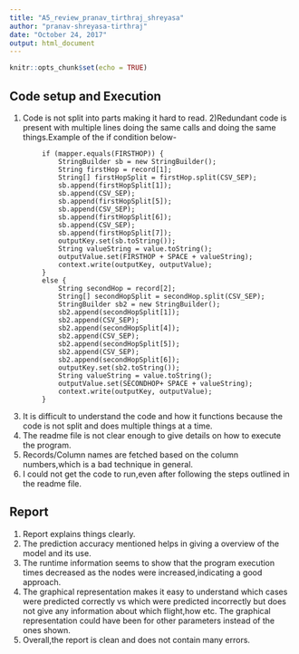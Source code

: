 ---
title: "A5_review_pranav_tirthraj_shreyasa"
author: "pranav-shreyasa-tirthraj"
date: "October 24, 2017"
output: html_document
---

```{r setup, include=FALSE}
knitr::opts_chunk$set(echo = TRUE)
```

## Code setup and Execution
1) Code is not split into parts making it hard to read.
2)Redundant code is present with multiple lines doing the same calls and doing the same things.Example of the if  condition below-

```
        if (mapper.equals(FIRSTHOP)) {
            StringBuilder sb = new StringBuilder();
            String firstHop = record[1];
            String[] firstHopSplit = firstHop.split(CSV_SEP);
            sb.append(firstHopSplit[1]);
            sb.append(CSV_SEP);
            sb.append(firstHopSplit[5]);
            sb.append(CSV_SEP);
            sb.append(firstHopSplit[6]);
            sb.append(CSV_SEP);
            sb.append(firstHopSplit[7]);
            outputKey.set(sb.toString());
            String valueString = value.toString();
            outputValue.set(FIRSTHOP + SPACE + valueString);
            context.write(outputKey, outputValue);
        }
        else {
            String secondHop = record[2];
            String[] secondHopSplit = secondHop.split(CSV_SEP);
            StringBuilder sb2 = new StringBuilder();
            sb2.append(secondHopSplit[1]);
            sb2.append(CSV_SEP);
            sb2.append(secondHopSplit[4]);
            sb2.append(CSV_SEP);
            sb2.append(secondHopSplit[5]);
            sb2.append(CSV_SEP);
            sb2.append(secondHopSplit[6]);
            outputKey.set(sb2.toString());
            String valueString = value.toString();
            outputValue.set(SECONDHOP+ SPACE + valueString);
            context.write(outputKey, outputValue);
        }
```

3) It is difficult to understand the code and how it functions because the code is not split and does multiple things at a time.
4) The readme file is not clear enough to give details on how to execute the program.
5) Records/Column names are fetched based on the column numbers,which is a bad technique in general.
6) I could not get the code to run,even after following the steps outlined in the readme file.

## Report
1) Report explains things clearly.
2) The prediction accuracy mentioned helps in giving a overview of the model and its use.
3) The runtime information seems to show that the program execution times decreased as the nodes were increased,indicating a good approach.
4) The graphical representation makes it easy to understand which cases were predicted correctly vs which were predicted incorrectly but does not give any information about which flight,how etc. The graphical representation could have been for other parameters instead of the ones shown.
5) Overall,the report is clean and does not contain many errors.

